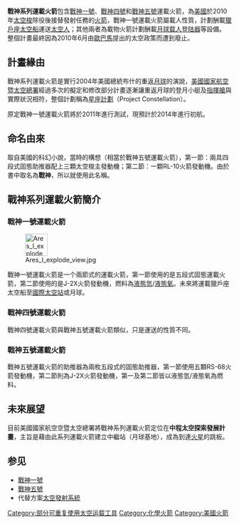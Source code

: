 {{Infobox Aircraft
 |name=戰神系列運載火箭
 |image=Image:AresFamily.jpg
 |caption=戰神系列運載火箭
 |type=不可重複發射的戰神系列運載火箭
 |manufacturer=
 |designer=
 |first flight=
 |introduced=
 |status=
 |primary user=
 |produced=
 |number built=
 |unit cost=
 |variants with their own articles=
}}

'''戰神系列運載火箭'''包含[[戰神一號運載火箭|戰神一號]]、[[戰神四號運載火箭|戰神四號]]和[[戰神五號運載火箭|戰神五號]]運載火箭，為[[美國|美國]]於2010年[[太空梭|太空梭]]除役後接替發射任務的[[火箭|火箭]]，戰神一號運載火箭屬載人性質，計劃酬載[[獵戶座太空船|獵戶座太空船]]運送[[太空人|太空人]]；其他兩者為載物火箭計劃酬載[[月球载人登陆器|月球载人登陆器]]等設備。 整個計畫最終因為2010年6月由[[歐巴馬|歐巴馬]]提出的太空政策而遭到廢止。

==計畫緣由== 
戰神系列運載火箭是實行2004年美國總統布什的重返[[月球|月球]]的演說，[[美國國家航空暨太空總署|美國國家航空暨太空總署]]經過多次的擬定和修改部分計畫逐漸讓重返月球的登月小艇及[[指揮艙|指揮艙]]與實際狀況相符，整個計劃稱為[[星座計劃|星座計劃]]（Project Constellation）。

原定戰神一號運載火箭將於2011年進行測試，現預計於2014年進行初航。

==命名由來== 
取自美國的科幻小說，當時的構想（相當於戰神五號運載火箭），第一節：兩具四段式固態助推器配上三顆太空梭主發動機；第二節：一顆RL-10火箭發動機。由於書中取名為'''戰神'''，所以就使用此名稱。

==戰神系列運載火箭簡介== 
===戰神一號運載火箭=== 
[[File:Ares_I_explode_view.jpg|50px]]

{{main|戰神一號運載火箭}} 
戰神一號運載火箭是一个兩節式的運載火箭，第一節使用的是五段式固態運載火箭，第二節使用的是J-2X火箭發動機，燃料為[[液態氫|液態氫]]/[[液態氧|液態氧]]。未來將運載獵戶座太空船至[[國際太空站|國際太空站]]或月球。

===戰神四號運載火箭=== 
{{main|戰神四號運載火箭}} 
戰神四號運載火箭與戰神五號運載火箭類似，只是運送的性質不同。 
===戰神五號運載火箭=== 
{{main|戰神五號運載火箭}} 
戰神五號運載火箭的助推器為兩枚五段式的固態助推器，第一節使用五顆RS-68火箭發動機，第二節則為J-2X火箭發動機，第一及第二節皆以液態氫/液態氧為燃料。

==未來展望== 
目前美國國家航空空暨太空總署將戰神系列運載火箭定位在'''中程太空探索發展計畫'''，主旨是藉由此系列運載火箭建立中繼站（月球基地），成為到達[[火星|火星]]的跳板。

==参见==
*[[戰神一號|戰神一號]]
*[[戰神五號|戰神五號]]
*代替方案[[太空發射系統|太空發射系統]]
{{ELVs}}
{{rocket families}}

[[Category:部分可重复使用太空运载工具|Category:部分可重复使用太空运载工具]]
[[Category:化學火箭|Category:化學火箭]]
[[Category:美國火箭|Category:美國火箭]]